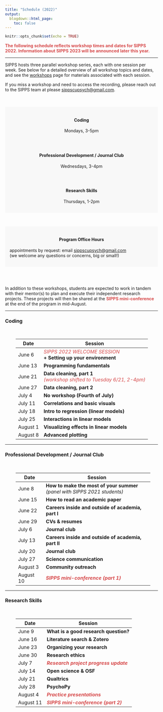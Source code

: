 ```yaml
---
title: "Schedule (2022)"
output:
  blogdown::html_page:
    toc: false
---
```


```r
knitr::opts_chunk$set(echo = TRUE)
```

<font color="#D6494A">**The following schedule reflects workshop times and dates for SIPPS 2022. Information about SIPPS 2023 will be announced later this year.**</font>

<hr>

SIPPS hosts three parallel workshop series, each with one session per week. See below for a detailed overview of all workshop topics and dates, and see the [workshops](/workshops) page for materials associated with each session.

If you miss a workshop and need to access the recording, please reach out to the SIPPS team at please [sippscupsych@gmail.com](mailto:sippscupsych@gmail.com){target="_blank"}.

<br><br>
<div class="row align-items-center">
<div class="col-md-3" style="padding: 15px; background-color: #f8f8f8">
<h4 style="text-align:center">**Coding**</h4>
<p style="text-align:center">
Mondays, 3-5pm
</p>
</div>
<div class="col-md-1"></div>
<div class="col-md-4" style="padding: 15px; background-color: #f8f8f8">
<h4 style="text-align:center">**Professional Development / Journal Club**</h4>
<p style="text-align:center">
Wednesdays, 3-4pm
</p>
</div>
<div class="col-md-1"></div>
<div class="col-md-3" style="padding: 15px; background-color: #f8f8f8">
<h4 style="text-align:center">**Research Skills**</h4>
<p style="text-align:center">
Thursdays, 1-2pm
</p>
</div>
</div>
<br>

<div align="center"><div style="padding: 15px; background-color: #f8f8f8">
<h4 style="text-align:center">Program Office Hours</h4>
appointments by request: email [sippscupsych@gmail.com](mailto:sippscupsych@gmail.com) <br>
(we welcome any questions or concerns, big or small!)
</div></div>

<br><br>

In addition to these workshops, students are expected to work in tandem with their mentor(s) to plan and execute their independent research projects. These projects will then be shared at the <font color="#D6494A"><b>SIPPS mini-conference</b></font> at the end of the program in mid-August.
<hr>
### Coding
<br>
<div class="row" style="padding-left: 35px; padding-right: 25px;">
<table class="table table-striped">
<thead>
<tr>
<th scope="col">Date</th>
<th scope="col">Session</th>
</tr>
</thead>
<tr><td>June 6</td><td><i><font color="#D6494A">SIPPS 2022 WELCOME SESSION</font></i>
<br><b>+ Setting up your environment</b><br></td></tr>
<tr><td>June 13</td><td><b>Programming fundamentals</b><br></td></tr>
<tr><td>June 21</td><td><b>Data cleaning, part 1</b><br>
<i><font color="#D6494A">(workshop shifted to Tuesday 6/21, 2-4pm)</font></i><br></td></tr>
<tr><td>June 27</td><td><b>Data cleaning, part 2</b><br></td></tr>
<tr><td>July 4</td><td><b>No workshop (Fourth of July)</b><br></td></tr>
<tr><td>July 11</td><td><b>Correlations and basic visuals</b><br></td></tr>
<tr><td>July 18</td><td><b>Intro to regression (linear models)</b><br></td></tr>
<tr><td>July 25</td><td><b>Interactions in linear models</b><br></td></tr>
<tr><td>August 1</td><td><b>Visualizing effects in linear models</b><br></td></tr>
<tr><td>August 8</td><td><b>Advanced plotting</b><br></td></tr>
</table>
</div>
<hr>
### Professional Development / Journal Club
<br>
<div class="row" style="padding-left: 35px; padding-right: 25px;">
<table class="table table-striped">
<thead>
<tr>
<th scope="col">Date</th>
<th scope="col">Session</th>
</tr>
</thead>
<tr><td>June 8</td><td><b>How to make the most of your summer</b><br><i>(panel with SIPPS 2021 students) </i></td></tr>
<tr><td>June 15</td><td><b>How to read an academic paper</b><br></td></tr>
<tr><td>June 22</td><td><b>Careers inside and outside of academia, part I</b><br></td></tr>
<tr><td>June 29</td><td><b>CVs & resumes</b><br></td></tr>
<tr><td>July 6</td><td><b>Journal club</b><br></td></tr>
<tr><td>July 13</td><td><b>Careers inside and outside of academia, part II</b><br></td></tr>
<tr><td>July 20</td><td><b>Journal club</b><br></td></tr>
<tr><td>July 27</td><td><b>Science communication</b><br></td></tr>
<tr><td>August 3</td><td><b>Community outreach</b><br></td></tr>
<tr><td>August 10</td><td><b><i><font color="#D6494A">SIPPS mini-conference (part 1)</font></i></b><br></td></tr>
</table>
</div>
<hr>
### Research Skills
<br>
<div class="row" style="padding-left: 35px; padding-right: 25px;">
<table class="table table-striped">
<thead>
<tr>
<th scope="col">Date</th>
<th scope="col">Session</th>
</tr>
</thead>
<tr><td>June 9</td><td><b>What is a good research question?</b><br></td></tr>
<tr><td>June 16</td><td><b>Literature search & Zotero</b><br></td></tr>
<tr><td>June 23</td><td><b>Organizing your research</b><br></td></tr>
<tr><td>June 30</td><td><b>Research ethics</b><br></td></tr>
<tr><td>July 7</td><td><b><i><font color="#D6494A">Research project progress update</font></i></b><br></td></tr>
<tr><td>July 14</td><td><b>Open science & OSF</b><br></td></tr>
<tr><td>July 21</td><td><b>Qualtrics</b><br></td></tr>
<tr><td>July 28</td><td><b>PsychoPy</b><br></td></tr>
<tr><td>August 4</td><td><b><i><font color="#D6494A">Practice presentations</font></i></b><br></td></tr>
<tr><td>August 11</td><td><b><i><font color="#D6494A">SIPPS mini-conference (part 2)</font></i></b><br></td></tr>
</table>
</div>
